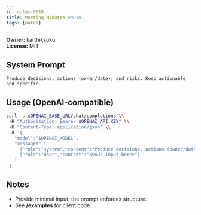 ```yaml
---
id: notes-0818
title: Meeting Minutes #0818
tags: [notes]
---
```


**Owner:** karthiksuku  
**License:** MIT

## System Prompt
```text
Produce decisions, actions (owner/date), and risks. Keep actionable and specific.
```

## Usage (OpenAI-compatible)
```bash
curl -s $OPENAI_BASE_URL/chat/completions \\
 -H "Authorization: Bearer $OPENAI_API_KEY" \\
 -H "Content-Type: application/json" \\
 -d '{
   "model":"$OPENAI_MODEL",
   "messages":[
     {"role":"system","content":"Produce decisions, actions (owner/date), and risks. Keep actionable and specific."},
     {"role":"user","content":"<your input here>"}
   ]
 }'
```

## Notes
- Provide minimal input; the prompt enforces structure.
- See **/examples** for client code.
